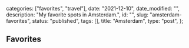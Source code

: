 
  categories: ["favorites", "travel"],
  date: "2021-12-10",
  date_modified: "",
  description: "My favorite spots in Amsterdam.",
  id: "",
  slug: "amsterdam-favorites",
  status: "published",
  tags: [],
  title: "Amsterdam",
  type: "post",
};


## Favorites

<Spots />
